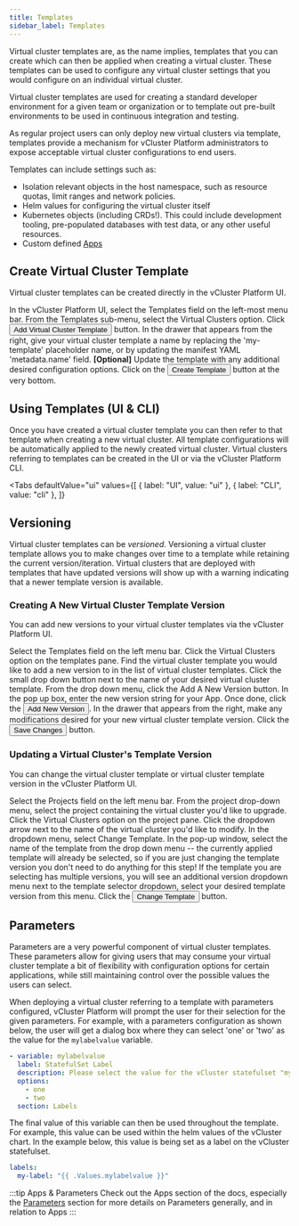 ```yaml
---
title: Templates
sidebar_label: Templates
---
```



Virtual cluster templates are, as the name implies, templates that you can create which can then
be applied when creating a virtual cluster. These templates can be used to configure any virtual
cluster settings that you would configure on an individual virtual cluster.

Virtual cluster templates are used for creating a standard developer environment for a
given team or organization or to template out pre-built environments to be used in continuous
integration and testing.

As regular project users can only deploy new virtual clusters via template, templates provide a
mechanism for vCluster Platform administrators to expose acceptable virtual cluster configurations to end users.

Templates can include settings such as:

- Isolation relevant objects in the host namespace, such as resource quotas, limit ranges and network policies.
- Helm values for configuring the virtual cluster itself
- Kubernetes objects (including CRDs!). This could include development tooling, pre-populated databases with test data, or any other useful resources.
- Custom defined [Apps](/platform/apps/README.mdx)

## Create Virtual Cluster Template

Virtual cluster templates can be created directly in the vCluster Platform UI.

<Flow id="create-vcluster-template-ui">
  <Step>
    In the vCluster Platform UI, select the <NavStep>Templates</NavStep> field on the
    left-most menu bar.
  </Step>
  <Step>From the Templates sub-menu, select the Virtual Clusters option.</Step>
  <Step>
    Click <Button>Add Virtual Cluster Template</Button> button.
  </Step>
  <Step>
    In the drawer that appears from the right, give your virtual cluster
    template a name by replacing the 'my-template' placeholder name, or by
    updating the manifest YAML 'metadata.name' field.
  </Step>
  <Step>
    <b>[Optional]</b> Update the template with any additional desired
    configuration options.
    <PartialVirtualClusterCreateOptionalTemplateUI />
  </Step>
  <Step>
    Click on the <Button>Create Template</Button> button at the very bottom.
  </Step>
</Flow>

## Using Templates (UI & CLI)

Once you have created a virtual cluster template you can then refer to that template when
creating a new virtual cluster. All template configurations will be automatically applied to the
newly created virtual cluster. Virtual clusters referring to templates can be created in the UI
or via the vCluster Platform CLI.

<Tabs
  defaultValue="ui"
  values={[
    { label: "UI", value: "ui" },
    { label: "CLI", value: "cli" },
  ]}
>
  <TabItem value="ui">
    <PartialVirtualClusterCreateUI />
  </TabItem>
  <TabItem value="cli">
    <PartialVirtualClusterCreateCLI />
  </TabItem>
</Tabs>

## Versioning

Virtual cluster templates can be <i>versioned</i>. Versioning a virtual cluster template allows you
to make changes over time to a template while retaining the current version/iteration. Virtual
clusters that are deployed with templates that have updated versions will show up with a warning
indicating that a newer template version is available.

### Creating A New Virtual Cluster Template Version

You can add new versions to your virtual cluster templates via the vCluster Platform UI.

<Flow id="create-virtual-cluster-template-version">
  <Step>
    Select the <NavStep>Templates</NavStep> field on the left menu bar.
  </Step>
  <Step>Click the Virtual Clusters option on the templates pane.</Step>
  <Step>
    Find the virtual cluster template you would like to add a new version to in
    the list of virtual cluster templates. Click the small drop down button next
    to the name of your desired virtual cluster template. From the drop down
    menu, click the <Label>Add A New Version</Label> button.
  </Step>
  <Step>
    In the pop up box, enter the new version string for your App. Once done,
    click the
    <Button>Add New Version</Button>.
  </Step>
  <Step>
    In the drawer that appears from the right, make any modifications desired
    for your new virtual cluster template version.
  </Step>
  <Step>
    Click the <Button>Save Changes</Button> button.
  </Step>
</Flow>

### Updating a Virtual Cluster's Template Version

You can change the virtual cluster template or virtual cluster template version in the vCluster Platform UI.

<Flow id="change-vcluster-template-ui">
  <Step>
    Select the <NavStep>Projects</NavStep> field on the left menu bar.
  </Step>
  <Step>
    From the project drop-down menu, select the project containing the virtual
    cluster you'd like to upgrade.
  </Step>
  <Step>Click the Virtual Clusters option on the project pane.</Step>
  <Step>
    Click the dropdown arrow next to the name of the virtual cluster you'd like
    to modify.
  </Step>
  <Step>
    In the dropdown menu, select <Label>Change Template</Label>.
  </Step>
  <Step>
    In the pop-up window, select the name of the template from the drop down
    menu -- the currently applied template will already be selected, so if you
    are just changing the template version you don't need to do anything for
    this step!
  </Step>
  <Step>
    If the template you are selecting has multiple versions, you will see an
    additional version dropdown menu next to the template selector dropdown,
    select your desired template version from this menu.
  </Step>
  <Step>
    Click the <Button>Change Template</Button> button.
  </Step>
</Flow>

## Parameters

Parameters are a very powerful component of virtual cluster templates. These parameters allow
for giving users that may consume your virtual cluster template a bit of flexibility with
configuration options for certain applications, while still maintaining control over the
possible values the users can select.

When deploying a virtual cluster referring to a template with parameters configured, vCluster Platform will
prompt the user for their selection for the given parameters. For example, with a parameters
configuration as shown below, the user will get a dialog box where they can select 'one' or
'two' as the value for the `mylabelvalue` variable.

```yaml
- variable: mylabelvalue
  label: StatefulSet Label
  description: Please select the value for the vCluster statefulset "my-label" key
  options:
    - one
    - two
  section: Labels
```

The final value of this variable can then be used throughout the template. For example, this
value can be used within the helm values of the vCluster chart. In the example below, this value
is being set as a label on the vCluster statefulset.

```yaml
labels:
  my-label: "{{ .Values.mylabelvalue }}"
```

:::tip Apps & Parameters
Check out the Apps section of the docs, especially the [Parameters](/platform/apps/parameters.mdx) section for
more details on Parameters generally, and in relation to Apps
:::
